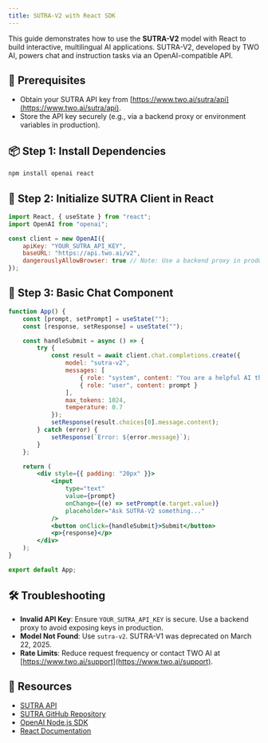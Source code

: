 ```yaml
---
title: SUTRA-V2 with React SDK
---
```


This guide demonstrates how to use the **SUTRA-V2** model with React to build interactive, multilingual AI applications. SUTRA-V2, developed by TWO AI, powers chat and instruction tasks via an OpenAI-compatible API.

## 🔧 Prerequisites
- Obtain your SUTRA API key from [https://www.two.ai/sutra/api](https://www.two.ai/sutra/api).
- Store the API key securely (e.g., via a backend proxy or environment variables in production).

## 📦 Step 1: Install Dependencies
```bash
npm install openai react
```

## 🔐 Step 2: Initialize SUTRA Client in React
```jsx
import React, { useState } from "react";
import OpenAI from "openai";

const client = new OpenAI({
    apiKey: "YOUR_SUTRA_API_KEY",
    baseURL: "https://api.two.ai/v2",
    dangerouslyAllowBrowser: true // Note: Use a backend proxy in production
});
```

## 💬 Step 3: Basic Chat Component
```jsx
function App() {
    const [prompt, setPrompt] = useState("");
    const [response, setResponse] = useState("");

    const handleSubmit = async () => {
        try {
            const result = await client.chat.completions.create({
                model: "sutra-v2",
                messages: [
                    { role: "system", content: "You are a helpful AI that answers concisely." },
                    { role: "user", content: prompt }
                ],
                max_tokens: 1024,
                temperature: 0.7
            });
            setResponse(result.choices[0].message.content);
        } catch (error) {
            setResponse(`Error: ${error.message}`);
        }
    };

    return (
        <div style={{ padding: "20px" }}>
            <input
                type="text"
                value={prompt}
                onChange={(e) => setPrompt(e.target.value)}
                placeholder="Ask SUTRA-V2 something..."
            />
            <button onClick={handleSubmit}>Submit</button>
            <p>{response}</p>
        </div>
    );
}

export default App;
```

## 🛠 Troubleshooting
- **Invalid API Key**: Ensure `YOUR_SUTRA_API_KEY` is secure. Use a backend proxy to avoid exposing keys in production.
- **Model Not Found**: Use `sutra-v2`. SUTRA-V1 was deprecated on March 22, 2025.
- **Rate Limits**: Reduce request frequency or contact TWO AI at [https://www.two.ai/support](https://www.two.ai/support).

## 📎 Resources
- [SUTRA API](https://www.two.ai/sutra/api)
- [SUTRA GitHub Repository](https://github.com/sutra-dev/sutra-cookbook)
- [OpenAI Node.js SDK](https://platform.openai.com/docs/api-reference?lang=node.js)
- [React Documentation](https://react.dev)